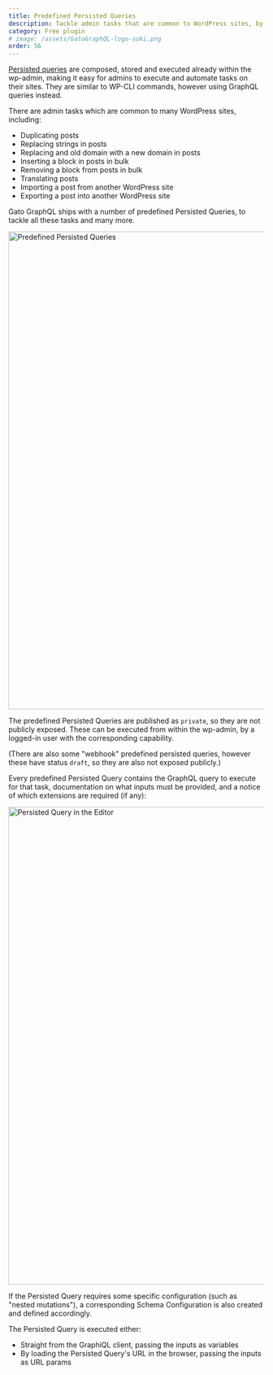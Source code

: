 ```yaml
---
title: Predefined Persisted Queries
description: Tackle admin tasks that are common to WordPress sites, by executing an already-installed persisted query.
category: Free plugin
# image: /assets/GatoGraphQL-logo-suki.png
order: 56
---
```


[Persisted queries](/features/persisted-queries) are composed, stored and executed already within the wp-admin, making it easy for admins to execute and automate tasks on their sites. They are similar to WP-CLI commands, however using GraphQL queries instead.

There are admin tasks which are common to many WordPress sites, including:

- Duplicating posts
- Replacing strings in posts
- Replacing and old domain with a new domain in posts
- Inserting a block in posts in bulk
- Removing a block from posts in bulk
- Translating posts
- Importing a post from another WordPress site
- Exporting a post into another WordPress site

Gato GraphQL ships with a number of predefined Persisted Queries, to tackle all these tasks and many more.

<Image
  src="/assets/guides/downstream/predefined-persisted-queries.png"
  width="1024"
  height="940"
  alt="Predefined Persisted Queries"
  caption="Predefined Persisted Queries"
/>

The predefined Persisted Queries are published as `private`, so they are not publicly exposed. These can be executed from within the wp-admin, by a logged-in user with the corresponding capability.

(There are also some "webhook" predefined persisted queries, however these have status `draft`, so they are also not exposed publicly.)

Every predefined Persisted Query contains the GraphQL query to execute for that task, documentation on what inputs must be provided, and a notice of which extensions are required (if any):

<Image
  src="/assets/guides/downstream/predefined-persisted-query-editor.png"
  width="1024"
  height="940"
  alt="Persisted Query in the Editor"
  caption="Persisted Query in the Editor"
/>

If the Persisted Query requires some specific configuration (such as "nested mutations"), a corresponding Schema Configuration is also created and defined accordingly.

The Persisted Query is executed either:

- Straight from the GraphiQL client, passing the inputs as variables
- By loading the Persisted Query's URL in the browser, passing the inputs as URL params
